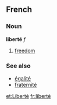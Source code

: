 ==French==
===Noun===
'''liberté''' ''f''

# [[freedom]]

===See also===
*[[égalité]]
*[[fraternité]]

[[et:Liberté]]
[[fr:liberté]]